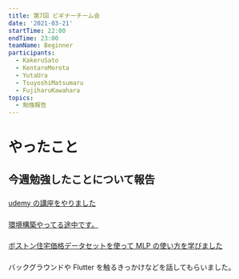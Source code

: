 ```yaml
---
title: 第7回 ビギナーチーム会
date: '2021-03-21'
startTime: 22:00
endTime: 23:00
teamName: Beginner
participants:
  - KakeruSato
  - KentaroMorota
  - YutaUra
  - TsuyoshiMatsumaru
  - FujiharuKawahara
topics:
  - 勉強報告
---
```


# やったこと

## 今週勉強したことについて報告

### <user name="KentaroMorota" />

[udemy の講座をやりました](https://github.com/ycu-engine/community/issues/34)

### <user name="FujiharuKawahara" />

[環境構築やってる途中です。](https://github.com/ycu-engine/community/issues/35)

### <user name="KakeruSato" />

[ボストン住宅価格データセットを使って MLP の使い方を学びました](https://github.com/ycu-engine/community/issues/36)

### <user name="TsuyoshiMatsumaru" />

バックグラウンドや Flutter を触るきっかけなどを話してもらいました。
